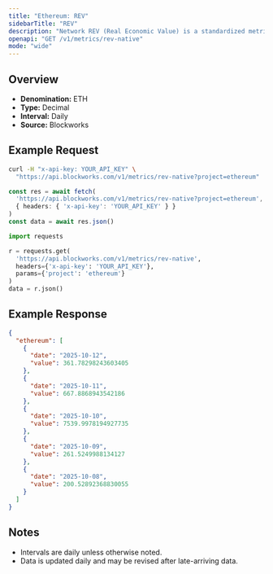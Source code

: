 ```yaml
---
title: "Ethereum: REV"
sidebarTitle: "REV"
description: "Network REV (Real Economic Value) is a standardized metric that tracks blockchain value accrual generated by user activity. REV consists of both in-protocol transaction fees and out-of-protocol tips that users pay for transaction execution, so it measures the monetary demand to transact onchain."
openapi: "GET /v1/metrics/rev-native"
mode: "wide"
---
```


## Overview

- **Denomination:** ETH
- **Type:** Decimal
- **Interval:** Daily
- **Source:** Blockworks

## Example Request

<CodeGroup>

```bash cURL
curl -H "x-api-key: YOUR_API_KEY" \
  "https://api.blockworks.com/v1/metrics/rev-native?project=ethereum"
```

```typescript TypeScript
const res = await fetch(
  'https://api.blockworks.com/v1/metrics/rev-native?project=ethereum',
  { headers: { 'x-api-key': 'YOUR_API_KEY' } }
)
const data = await res.json()
```

```python Python
import requests

r = requests.get(
  'https://api.blockworks.com/v1/metrics/rev-native',
  headers={'x-api-key': 'YOUR_API_KEY'},
  params={'project': 'ethereum'}
)
data = r.json()
```

</CodeGroup>

## Example Response

```json
{
  "ethereum": [
    {
      "date": "2025-10-12",
      "value": 361.78298243603405
    },
    {
      "date": "2025-10-11",
      "value": 667.8868943542186
    },
    {
      "date": "2025-10-10",
      "value": 7539.9978194927735
    },
    {
      "date": "2025-10-09",
      "value": 261.5249988134127
    },
    {
      "date": "2025-10-08",
      "value": 200.52892368830055
    }
  ]
}
```

## Notes
- Intervals are daily unless otherwise noted.
- Data is updated daily and may be revised after late-arriving data.